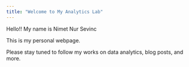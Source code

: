```yaml
---
title: "Welcome to My Analytics Lab"
---
```


Hello!! My name is Nimet Nur Sevinc

This is my personal webpage.

Please stay tuned to follow my works on data analytics, blog posts, and more.
